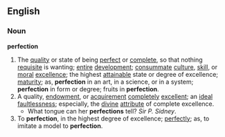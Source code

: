 ==English==

===Noun===
'''perfection'''
#The [[quality]] or state of being [[perfect]] or [[complete]], so that nothing [[requisite]] is wanting; [[entire]] [[development]]; [[consummate]] [[culture]], [[skill]], or [[moral]] [[excellence]]; the highest [[attainable]] state or degree of excellence; [[maturity]]; as, '''perfection''' in an art, in a science, or in a system; '''perfection''' in form or degree; fruits in '''perfection'''.
#A quality, [[endowment]], or [[acquirement]] [[completely]] [[excellent]]; an [[ideal]] [[faultlessness]]; especially, the [[divine]] [[attribute]] of complete excellence.
#*What tongue can her '''perfections''' tell? ''Sir P. Sidney''.
#To '''perfection''', in the highest degree of excellence; [[perfectly]]; as, to imitate a model to '''perfection'''.


{{webster}}